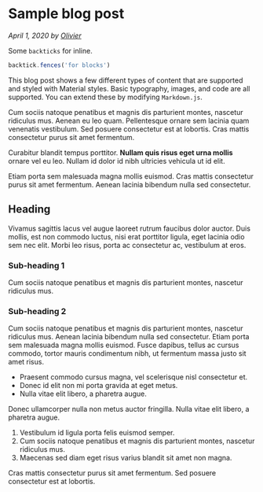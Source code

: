# Sample blog post

_April 1, 2020 by [Olivier](/)_

Some `backticks` for inline.

```js
backtick.fences('for blocks')
```

This blog post shows a few different types of content that are supported and styled with
Material styles. Basic typography, images, and code are all supported.
You can extend these by modifying `Markdown.js`.

Cum sociis natoque penatibus et magnis dis parturient montes, nascetur ridiculus mus.
Aenean eu leo quam. Pellentesque ornare sem lacinia quam venenatis vestibulum.
Sed posuere consectetur est at lobortis. Cras mattis consectetur purus sit amet fermentum.

Curabitur blandit tempus porttitor. **Nullam quis risus eget urna mollis** ornare vel eu leo.
Nullam id dolor id nibh ultricies vehicula ut id elit.

Etiam porta sem malesuada magna mollis euismod. Cras mattis consectetur purus sit amet fermentum.
Aenean lacinia bibendum nulla sed consectetur.

## Heading

Vivamus sagittis lacus vel augue laoreet rutrum faucibus dolor auctor.
Duis mollis, est non commodo luctus, nisi erat porttitor ligula, eget lacinia odio sem nec elit.
Morbi leo risus, porta ac consectetur ac, vestibulum at eros.

### Sub-heading 1

Cum sociis natoque penatibus et magnis dis parturient montes, nascetur ridiculus mus.

### Sub-heading 2

Cum sociis natoque penatibus et magnis dis parturient montes, nascetur ridiculus mus.
Aenean lacinia bibendum nulla sed consectetur. Etiam porta sem malesuada magna mollis euismod.
Fusce dapibus, tellus ac cursus commodo, tortor mauris condimentum nibh, ut fermentum massa justo
sit amet risus.

- Praesent commodo cursus magna, vel scelerisque nisl consectetur et.
- Donec id elit non mi porta gravida at eget metus.
- Nulla vitae elit libero, a pharetra augue.

Donec ullamcorper nulla non metus auctor fringilla. Nulla vitae elit libero, a pharetra augue.

1. Vestibulum id ligula porta felis euismod semper.
1. Cum sociis natoque penatibus et magnis dis parturient montes, nascetur ridiculus mus.
1. Maecenas sed diam eget risus varius blandit sit amet non magna.

Cras mattis consectetur purus sit amet fermentum. Sed posuere consectetur est at lobortis.
